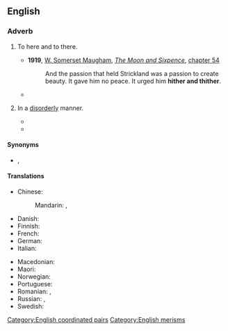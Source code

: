 ==English==

===Adverb===
{{en-adv|-}}

# {{lb|en|rare|now|_|literary}} To here and to there.
#* '''1919''', [[w:William Somerset Maugham|W. Somerset Maugham]], ''[[w:The Moon and Sixpence|The Moon and Sixpence]]'', [[s:The Moon and Sixpence/Chapter LIV|chapter 54]]
#*: And the passion that held Strickland was a passion to create beauty. It gave him no peace. It urged him '''hither and thither'''.
#* {{quote-book
|lang=en
|year=1960
|author={{w|P. G. Wodehouse}}
|title={{w|Jeeves in the Offing}}
|section=chapter VI
|passage=“A kleptomaniac,” I said. “Which means, if the term is not familiar to you, a chap who flits '''hither and thither''' pinching everything he can lay his hands on.”}}
# {{lb|en|figuratively}} In a [[disorderly]] manner.
#* {{RQ:Crane Red Badge of Courage|12|119|Presently, men were running '''hither and thither''' in all ways.}}
#* {{quote-book
|lang=en
|year=1960
|author={{w|P. G. Wodehouse}}
|title={{w|Jeeves in the Offing}}
|section=chapter V
|passage=It was fortunate that I was not holding a tea cup as she spoke, for hearing Sir Roderick thus addressed I gave another of my sudden starts and, had I had such a cup in my hand, must have strewn its contents '''hither and thither''' like a sower going forth sowing. As it was, I merely sent a cucumber sandwich flying through the air.}}

====Synonyms====
* {{l|en|from pillar to post}}, {{l|en|from post to pillar}} {{qualifier|obsolete}}

====Translations====
{{trans-top|In a disorderly manner}}
* Chinese:
*: Mandarin: {{t+|cmn|到處}}, {{t+|cmn|到处|tr=dàochù}}
* Danish: {{t|da|hid og did}}
* Finnish: {{t|fi|sinne tänne}}
* French: {{t+|fr|çà et là}}
* German: {{t|de|hin und her}}
* Italian: {{t|it|qua e là}}
{{trans-mid}}
* Macedonian: {{t|mk|ваму-таму|tr=vámu-támu|sc=Cyrl}}
* Maori: {{t|mi|... te tī ... te tā}}
* Norwegian: {{t|no|hit og dit}}
* Portuguese: {{t|pt|aqui e ali}}
* Romanian: {{t|ro|încoace și încolo}}, {{t|ro|încoace și-ncolo}} {{qualifier|familiar}}
* Russian: {{t+|ru|туда́-сюда́}}, {{t|ru|туда́ и сюда́}}
* Swedish: {{t|sv|hit och dit}}
{{trans-bottom}}

[[Category:English coordinated pairs]]
[[Category:English merisms]]